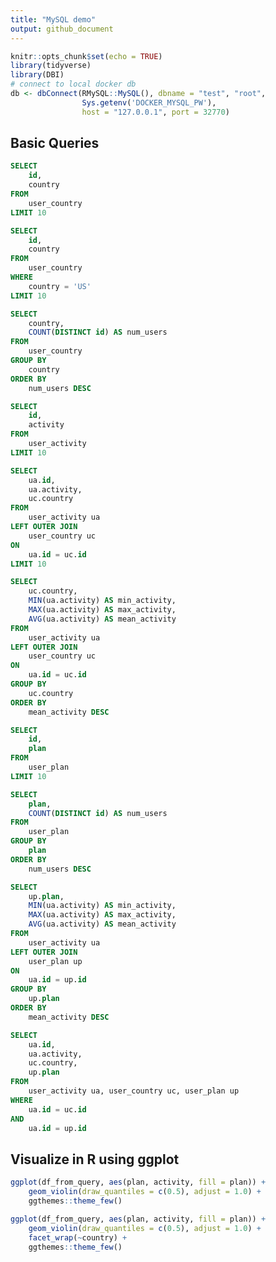 ```yaml
---
title: "MySQL demo"
output: github_document
---
```


```r
knitr::opts_chunk$set(echo = TRUE)
library(tidyverse)
library(DBI)
# connect to local docker db
db <- dbConnect(RMySQL::MySQL(), dbname = "test", "root",
                Sys.getenv('DOCKER_MYSQL_PW'),
                host = "127.0.0.1", port = 32770)
```

## Basic Queries

```sql
SELECT
    id,
    country
FROM
    user_country
LIMIT 10
```

```sql
SELECT
    id,
    country
FROM
    user_country
WHERE
    country = 'US'
LIMIT 10
```

```sql
SELECT
    country,
    COUNT(DISTINCT id) AS num_users
FROM
    user_country
GROUP BY
    country
ORDER BY
    num_users DESC
```

```sql
SELECT
    id,
    activity
FROM
    user_activity
LIMIT 10
```

```sql
SELECT
    ua.id,
    ua.activity,
    uc.country
FROM
    user_activity ua
LEFT OUTER JOIN
    user_country uc
ON
    ua.id = uc.id
LIMIT 10
```

```sql
SELECT
    uc.country,
    MIN(ua.activity) AS min_activity,
    MAX(ua.activity) AS max_activity,
    AVG(ua.activity) AS mean_activity
FROM
    user_activity ua
LEFT OUTER JOIN
    user_country uc
ON
    ua.id = uc.id
GROUP BY
    uc.country
ORDER BY
    mean_activity DESC
```

```sql
SELECT
    id,
    plan
FROM
    user_plan
LIMIT 10
```

```sql
SELECT
    plan,
    COUNT(DISTINCT id) AS num_users
FROM
    user_plan
GROUP BY
    plan
ORDER BY
    num_users DESC
```

```sql
SELECT
    up.plan,
    MIN(ua.activity) AS min_activity,
    MAX(ua.activity) AS max_activity,
    AVG(ua.activity) AS mean_activity
FROM
    user_activity ua
LEFT OUTER JOIN
    user_plan up
ON
    ua.id = up.id
GROUP BY
    up.plan
ORDER BY
    mean_activity DESC
```

```sql
SELECT
    ua.id,
    ua.activity,
    uc.country,
    up.plan
FROM
    user_activity ua, user_country uc, user_plan up
WHERE
    ua.id = uc.id
AND
    ua.id = up.id
```

## Visualize in R using ggplot

```r
ggplot(df_from_query, aes(plan, activity, fill = plan)) +
    geom_violin(draw_quantiles = c(0.5), adjust = 1.0) +
    ggthemes::theme_few()
```

```r
ggplot(df_from_query, aes(plan, activity, fill = plan)) +
    geom_violin(draw_quantiles = c(0.5), adjust = 1.0) +
    facet_wrap(~country) +
    ggthemes::theme_few()
```
